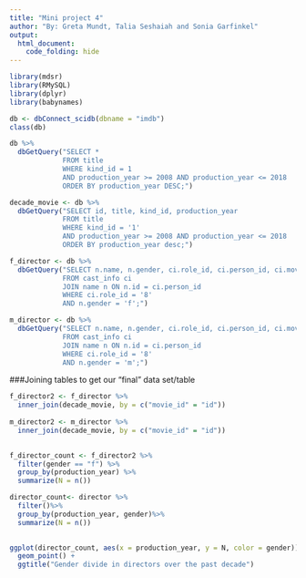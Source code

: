```yaml
---
title: "Mini project 4"
author: "By: Greta Mundt, Talia Seshaiah and Sonia Garfinkel"
output: 
  html_document:
    code_folding: hide
---
```


```r
library(mdsr)
library(RMySQL)
library(dplyr)
library(babynames)
```

```r
db <- dbConnect_scidb(dbname = "imdb")
class(db)
```

```r
db %>%
  dbGetQuery("SELECT *
             FROM title
             WHERE kind_id = 1
             AND production_year >= 2008 AND production_year <= 2018
             ORDER BY production_year DESC;")

```


```r
decade_movie <- db %>% 
  dbGetQuery("SELECT id, title, kind_id, production_year
             FROM title
             WHERE kind_id = '1'
             AND production_year >= 2008 AND production_year <= 2018
             ORDER BY production_year desc;")

f_director <- db %>%
  dbGetQuery("SELECT n.name, n.gender, ci.role_id, ci.person_id, ci.movie_id
             FROM cast_info ci
             JOIN name n ON n.id = ci.person_id
             WHERE ci.role_id = '8'
             AND n.gender = 'f';")

m_director <- db %>%
  dbGetQuery("SELECT n.name, n.gender, ci.role_id, ci.person_id, ci.movie_id
             FROM cast_info ci
             JOIN name n ON n.id = ci.person_id
             WHERE ci.role_id = '8'
             AND n.gender = 'm';")
```


###Joining tables to get our "final" data set/table
```r
f_director2 <- f_director %>%
  inner_join(decade_movie, by = c("movie_id" = "id"))
 
m_director2 <- m_director %>%
  inner_join(decade_movie, by = c("movie_id" = "id"))
  
```

```r
f_director_count <- f_director2 %>%
  filter(gender == "f") %>%
  group_by(production_year) %>%
  summarize(N = n())

director_count<- director %>%
  filter()%>%
  group_by(production_year, gender)%>%
  summarize(N = n())
           
```

```r
ggplot(director_count, aes(x = production_year, y = N, color = gender)) + 
  geom_point() + 
  ggtitle("Gender divide in directors over the past decade")
                          
```













